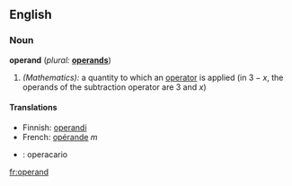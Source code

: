 ==English==

===Noun===
'''operand'''  (''plural:'' '''[[operands]]''')
# ''(Mathematics):'' a quantity to which an [[operator]] is applied (in <math>3 - x</math>, the operands of the subtraction operator are 3 and <math>x</math>)

====Translations====
*Finnish: [[operandi]]
*French: [[opérande]] ''m''
* {{io}} : operacario

[[fr:operand]]